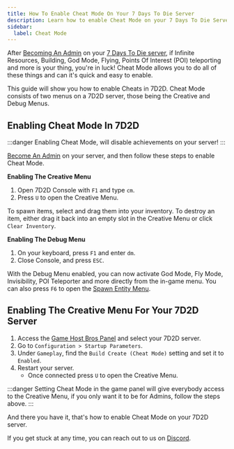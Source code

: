 ```yaml
---
title: How To Enable Cheat Mode On Your 7 Days To Die Server
description: Learn how to enable Cheat Mode on your 7 Days To Die Server
sidebar:
  label: Cheat Mode
---
```


After [Becoming An Admin](/games/7-days-to-die/adding-admins/) on your [7 Days To Die server](https://www.gamehostbros.com/7-days-to-die-server-hosting/), if Infinite Resources, Building, God Mode, Flying, Points Of Interest (POI) teleporting and more is your thing, you're in luck! Cheat Mode allows you to do all of these things and can it's quick and easy to enable.

This guide will show you how to enable Cheats in 7D2D. Cheat Mode consists of two menus on a 7D2D server, those being the Creative and Debug Menus. 

## Enabling Cheat Mode In 7D2D 

:::danger
Enabling Cheat Mode, will disable achievements on your server!
:::

[Become An Admin](/games/7-days-to-die/adding-admins/) on your server, and then follow these steps to enable Cheat Mode.

**Enabling The Creative Menu**

<Steps>

1. Open 7D2D Console with `F1` and type `cm`.
2. Press `U` to open the Creative Menu.
</Steps> 

To spawn items, select and drag them into your inventory. To destroy an item, either drag it back into an empty slot in the Creative Menu or click `Clear Inventory`.

**Enabling The Debug Menu**

<Steps>

1. On your keyboard, press `F1` and enter `dm`.
2. Close Console, and press `ESC`.
</Steps> 

With the Debug Menu enabled, you can now activate God Mode, Fly Mode, Invisibility, POI Teleporter and more directly from the in-game menu. You can also press `F6` to open the [Spawn Entity Menu](/games/7-days-to-die/spawn-entity/).

## Enabling The Creative Menu For Your 7D2D Server

<Steps>

1. Access the [Game Host Bros Panel](https://panel.gamehostbros.com/) and select your 7D2D server.
2. Go to `Configuration > Startup Parameters`.
3. Under `Gameplay`, find the `Build Create (Cheat Mode)` setting and set it to `Enabled`.
4. Restart your server.
   - Once connected press `U` to open the Creative Menu.
</Steps> 

:::danger
Setting Cheat Mode in the game panel will give everybody access to the Creative Menu, if you only want it to be for Admins, follow the steps above.
:::

And there you have it, that's how to enable Cheat Mode on your 7D2D server.

If you get stuck at any time, you can reach out to us on [Discord](https://discord.gg/FN4XgbAwzr).
